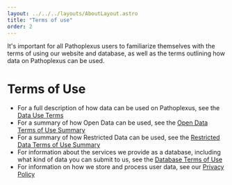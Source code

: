 ```yaml
---
layout: ../../../layouts/AboutLayout.astro
title: "Terms of use"
order: 2
---
```


It's important for all Pathoplexus users to familiarize themselves with the terms of using our website and database, as well as the terms outlining how data on Pathoplexus can be used. 

# Terms of Use

- For a full description of how data can be used on Pathoplexus, see the [Data Use Terms](/about/terms-of-use/data-use-terms)
- For a summary of how Open Data can be used, see the [Open Data Terms of Use Summary](/about/terms-of-use/open-data)
- For a summary of how Restricted Data can be used, see the [Restricted Data Terms of Use Summary](/about/terms-of-use/restricted-data)
- For information about the services we provide as a database, including what kind of data you can submit to us, see the [Database Terms of Use](/about/terms-of-use/terms-of-service)
- For information on how we store and process user data, see our [Privacy Policy](/about/terms-of-use/privacy_policy)

